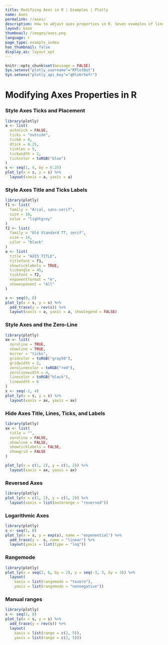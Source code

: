 ```yaml
---
title: Modifying Axes in R | Examples | Plotly
name: Axes
permalink: r/axes/
description: How to adjust axes properties in R. Seven examples of linear and logarithmic axes, axes titles, and styling and coloring axes and grid lines.
layout: base
thumbnail: /images/axes.png
language: r
page_type: example_index
has_thumbnail: false
display_as: layout_opt
---
```


```r
knitr::opts_chunk$set(message = FALSE)
Sys.setenv("plotly_username"="RPlotBot")
Sys.setenv("plotly_api_key"="q0lz6r5efr")
```

# Modifying Axes Properties in R

### Style Axes Ticks and Placement
```r
library(plotly)
a <- list(
  autotick = FALSE,
  ticks = "outside",
  tick0 = 0,
  dtick = 0.25,
  ticklen = 5,
  tickwidth = 2,
  tickcolor = toRGB("blue")
)
s <- seq(1, 4, by = 0.25)
plot_ly(x = s, y = s) %>%
  layout(xaxis = a, yaxis = a)
```

### Style Axes Title and Ticks Labels
```r
library(plotly)
f1 <- list(
  family = "Arial, sans-serif",
  size = 18,
  color = "lightgrey"
)
f2 <- list(
  family = "Old Standard TT, serif",
  size = 14,
  color = "black"
)
a <- list(
  title = "AXIS TITLE",
  titlefont = f1,
  showticklabels = TRUE,
  tickangle = 45,
  tickfont = f2,
  exponentformat = "e",
  showexponent = "All"
)

s <- seq(0, 8)
plot_ly(x = s, y = s) %>%
  add_trace(y = rev(s)) %>%
  layout(xaxis = a, yaxis = a, showlegend = FALSE)
```

### Style Axes and the Zero-Line
```r
library(plotly)
ax <- list(
  zeroline = TRUE,
  showline = TRUE,
  mirror = "ticks",
  gridcolor = toRGB("gray50"),
  gridwidth = 2,
  zerolinecolor = toRGB("red"),
  zerolinewidth = 4,
  linecolor = toRGB("black"),
  linewidth = 6
)
s <- seq(-1, 4)
plot_ly(x = s, y = s) %>%
  layout(xaxis = ax, yaxis = ax)
```

### Hide Axes Title, Lines, Ticks, and Labels
```r
library(plotly)
ax <- list(
  title = "",
  zeroline = FALSE,
  showline = FALSE,
  showticklabels = FALSE,
  showgrid = FALSE
)

plot_ly(x = c(1, 2), y = c(1, 2)) %>%
  layout(xaxis = ax, yaxis = ax)
```

### Reversed Axes
```r
library(plotly)
plot_ly(x = c(1, 2), y = c(1, 2)) %>%
  layout(xaxis = list(autorange = "reversed"))
```

### Logarithmic Axes
```r
library(plotly)
s <- seq(1, 8)
plot_ly(x = s, y = exp(s), name = "exponential") %>%
  add_trace(y =  s, name = "linear") %>%
  layout(yaxis = list(type = "log"))
```

### Rangemode
```r
library(plotly)
plot_ly(x = seq(2, 6, by = 2), y = seq(-3, 3, by = 3)) %>%
  layout(
    xaxis = list(rangemode = "tozero"),
    yaxis = list(rangemode = "nonnegative"))
```

### Manual ranges
```r
library(plotly)
s <- seq(1, 8)
plot_ly(x = s, y = s) %>%
  add_trace(y = rev(s)) %>%
  layout(
    xaxis = list(range = c(2, 5)),
    yaxis = list(range = c(2, 5)))
```
